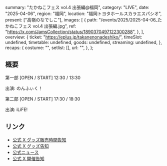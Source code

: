   summary: "たかねこフェス vol.4 出張編@福岡",
  category: "LIVE",
  date: "2025-04-06",
  region: "福岡",
  location: "福岡トヨタホールスカラエスパシオ",
  present: ["高嶺のなでしこ"],
  images: [
    {
      path: "/events/2025/2025-04-06_たかねこフェス vol.4 出張編.jpg",
      ref: "https://x.com/JamsCollection/status/1890370497122300288",
    },
  ],
  overview: {
    ticket: "https://eplus.jp/takanenonadeshiko/",
    timeSlot: undefined,
    timetable: undefined,
    goods: undefined,
    streaming: undefined,
  },
  recaps: {
    costume: "",
    setlist: [],
    url: "",
  },
};

## 概要

第一部 [OPEN / START] 12:30 / 13:30

出演: のんふぃく！

第二部 [OPEN / START] 17:30 / 18:30

出演: iLiFE!

## リンク

- [公式 X グッズ販売時間告知](https://x.com/takanenofficial/status/1908452048510529713)
- [公式 X グッズ告知](https://x.com/takanenofficial/status/1908444525334585657)
- [公式ニュース](https://takanenonadeshiko.jp/?p=3362)
- [公式 X 開催告知](https://x.com/takanenofficial/status/1866754911347892258)
